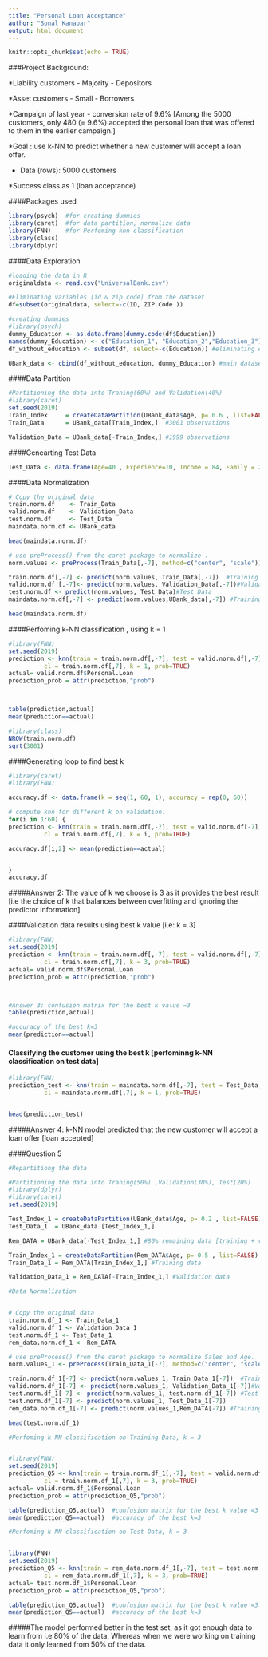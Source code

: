 ---
title: "Personal Loan Acceptance"
author: "Sonal Kanabar"
output: html_document
---

```{r setup, include=FALSE}
knitr::opts_chunk$set(echo = TRUE)
```





###Project Background:

*Liability customers - Majority - Depositors

*Asset customers     - Small    - Borrowers

*Campaign of last year - conversion rate of 9.6% [Among the 5000 customers, only 480 (= 9.6%) accepted the personal loan that was offered to them in the earlier campaign.]

*Goal : use k-NN to predict whether a new customer will accept a loan offer.

* Data (rows): 5000 customers

*Success class as 1 (loan acceptance)

####Packages used

```{r}
library(psych)  #for creating dummies
library(caret)  #for data partition, normalize data
library(FNN)    #for Perfoming knn classification
library(class)
library(dplyr)
```


####Data Exploration

```{r}
#loading the data in R
originaldata <- read.csv("UniversalBank.csv")
```

```{r}
#Eliminating variables [id & zip code] from the dataset
df=subset(originaldata, select=-c(ID, ZIP.Code ))
```

```{r}
#creating dummies
#library(psych)
dummy_Education <- as.data.frame(dummy.code(df$Education))
names(dummy_Education) <- c("Education_1", "Education_2","Education_3") #renaming dummy variable
df_without_education <- subset(df, select=-c(Education)) #eliminating education variable

UBank_data <- cbind(df_without_education, dummy_Education) #main dataset

```

####Data Partition
```{r}
#Partitioning the data into Traning(60%) and Validation(40%)
#library(caret)
set.seed(2019)
Train_Index     = createDataPartition(UBank_data$Age, p= 0.6 , list=FALSE)
Train_Data      = UBank_data[Train_Index,]  #3001 observations

Validation_Data = UBank_data[-Train_Index,] #1999 observations
```

####Genearting Test Data
```{r}
Test_Data <- data.frame(Age=40 , Experience=10, Income = 84, Family = 2, CCAvg = 2, Education_1 = 0, Education_2 = 1, Education_3 = 0, Mortgage = 0, Securities.Account = 0, CD.Account = 0, Online = 1,  CreditCard = 1, stringsAsFactors = FALSE)
```

####Data Normalization
```{r}
# Copy the original data
train.norm.df    <- Train_Data
valid.norm.df    <- Validation_Data
test.norm.df     <- Test_Data
maindata.norm.df <- UBank_data

head(maindata.norm.df)

# use preProcess() from the caret package to normalize .
norm.values <- preProcess(Train_Data[,-7], method=c("center", "scale"))

train.norm.df[,-7] <- predict(norm.values, Train_Data[,-7])  #Training Data
valid.norm.df [,-7]<- predict(norm.values, Validation_Data[,-7])#Validation Data
test.norm.df <- predict(norm.values, Test_Data)#Test Data
maindata.norm.df[,-7] <- predict(norm.values,UBank_data[,-7]) #Training + Validation data

head(maindata.norm.df)
```

####Perfoming k-NN classification , using k = 1
```{r}
#library(FNN)
set.seed(2019)
prediction <- knn(train = train.norm.df[,-7], test = valid.norm.df[,-7], 
          cl = train.norm.df[,7], k = 1, prob=TRUE) 
actual= valid.norm.df$Personal.Loan
prediction_prob = attr(prediction,"prob")



table(prediction,actual)  
mean(prediction==actual)  
```


```{r}
#library(class)
NROW(train.norm.df)
sqrt(3001)

```
####Generating loop to find best k
```{r}
#library(caret)
#library(FNN)

accuracy.df <- data.frame(k = seq(1, 60, 1), accuracy = rep(0, 60))

# compute knn for different k on validation.
for(i in 1:60) {
prediction <- knn(train = train.norm.df[,-7], test = valid.norm.df[-7], 
          cl = train.norm.df[,7], k = i, prob=TRUE) 

accuracy.df[i,2] <- mean(prediction==actual)


}
accuracy.df  

```
#####Answer 2: The value of k we choose is 3 as it provides the best result [i.e the choice of k that balances between overfitting and ignoring the predictor information]

####Validation data results using best k value [i.e: k = 3]
```{r}
#library(FNN)
set.seed(2019)
prediction <- knn(train = train.norm.df[,-7], test = valid.norm.df[,-7], 
          cl = train.norm.df[,7], k = 3, prob=TRUE) 
actual= valid.norm.df$Personal.Loan
prediction_prob = attr(prediction,"prob")



#Answer 3: confusion matrix for the best k value =3
table(prediction,actual)  

#accuracy of the best k=3
mean(prediction==actual)  
```

#### Classifying the customer using the best k  [perfominng k-NN classification on test data]
```{r}
#library(FNN)
prediction_test <- knn(train = maindata.norm.df[,-7], test = Test_Data, 
          cl = maindata.norm.df[,7], k = 1, prob=TRUE) 


head(prediction_test)

```
#####Answer 4: k-NN model predicted that the new customer will accept a loan offer [loan accepted]


####Question 5
```{r}
#Repartitiong the data 

#Partitioning the data into Traning(50%) ,Validation(30%), Test(20%)
#library(dplyr)
#library(caret)
set.seed(2019)

Test_Index_1 = createDataPartition(UBank_data$Age, p= 0.2 , list=FALSE) #20% test data 
Test_Data_1  = UBank_data [Test_Index_1,]

Rem_DATA = UBank_data[-Test_Index_1,] #80% remaining data [training + validation]

Train_Index_1 = createDataPartition(Rem_DATA$Age, p= 0.5 , list=FALSE)
Train_Data_1 = Rem_DATA[Train_Index_1,] #Training data

Validation_Data_1 = Rem_DATA[-Train_Index_1,] #Validation data

```


```{r}
#Data Normalization


# Copy the original data
train.norm.df_1 <- Train_Data_1
valid.norm.df_1 <- Validation_Data_1
test.norm.df_1 <- Test_Data_1
rem_data.norm.df_1 <- Rem_DATA

# use preProcess() from the caret package to normalize Sales and Age.
norm.values_1 <- preProcess(Train_Data_1[-7], method=c("center", "scale"))

train.norm.df_1[-7] <- predict(norm.values_1, Train_Data_1[-7])  #Training Data
valid.norm.df_1[-7] <- predict(norm.values_1, Validation_Data_1[-7])#Validation Data
test.norm.df_1[-7] <- predict(norm.values_1, test.norm.df_1[-7]) #Test Data
test.norm.df_1[-7] <- predict(norm.values_1, Test_Data_1[-7])
rem_data.norm.df_1[-7] <- predict(norm.values_1,Rem_DATA[-7]) #Training + Validation data

head(test.norm.df_1)
```


```{r}
#Perfoming k-NN classification on Training Data, k = 3


#library(FNN)
set.seed(2019)
prediction_Q5 <- knn(train = train.norm.df_1[,-7], test = valid.norm.df_1[,-7], 
          cl = train.norm.df_1[,7], k = 3, prob=TRUE) 
actual= valid.norm.df_1$Personal.Loan
prediction_prob = attr(prediction_Q5,"prob")

table(prediction_Q5,actual)  #confusion matrix for the best k value =3
mean(prediction_Q5==actual)  #accuracy of the best k=3
```
```{r}
#Perfoming k-NN classification on Test Data, k = 3


library(FNN)
set.seed(2019)
prediction_Q5 <- knn(train = rem_data.norm.df_1[,-7], test = test.norm.df_1[,-7], 
          cl = rem_data.norm.df_1[,7], k = 3, prob=TRUE) 
actual= test.norm.df_1$Personal.Loan
prediction_prob = attr(prediction_Q5,"prob")

table(prediction_Q5,actual)  #confusion matrix for the best k value =3
mean(prediction_Q5==actual)  #accuracy of the best k=3
```
#####The model performed better in the test set, as it got enough data to learn from i.e 80% of the data, Whereas when we were working on training data it only learned from 50% of the data.